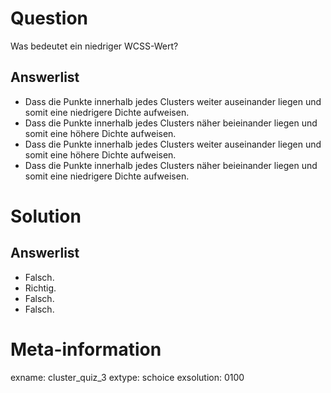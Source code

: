 Question
========
  
Was bedeutet ein niedriger WCSS-Wert?

Answerlist
----------
* Dass die Punkte innerhalb jedes Clusters weiter auseinander liegen und somit eine niedrigere Dichte aufweisen.
* Dass die Punkte innerhalb jedes Clusters näher beieinander liegen und somit eine höhere Dichte aufweisen. 
* Dass die Punkte innerhalb jedes Clusters weiter auseinander liegen und somit eine höhere Dichte aufweisen.
* Dass die Punkte innerhalb jedes Clusters näher beieinander liegen und somit eine niedrigere Dichte aufweisen.


Solution
========
  
Answerlist
----------
* Falsch.
* Richtig.
* Falsch.
* Falsch.

Meta-information
================
exname: cluster_quiz_3
extype: schoice
exsolution: 0100
